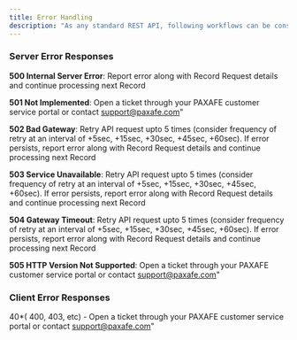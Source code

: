 ---
title: Error Handling
description: "As any standard REST API, following workflows can be considered in case standard error codes are received when using Live Risk API:"
---

### Server Error Responses

**500 Internal Server Error**: Report error along with Record Request details and continue processing next Record

**501 Not Implemented**: Open a ticket through your PAXAFE customer service portal or contact [support@paxafe.com](mailto:support@paxafe.com)"

**502 Bad Gateway**: Retry API request upto 5 times (consider frequency of retry at an interval of +5sec, +15sec, +30sec, +45sec, +60sec). If error persists, report error along with Record Request details and continue processing next Record

**503 Service Unavailable**: Retry API request upto 5 times (consider frequency of retry at an interval of +5sec, +15sec, +30sec, +45sec, +60sec). If error persists, report error along with Record Request details and continue processing next Record

**504 Gateway Timeout**: Retry API request upto 5 times (consider frequency of retry at an interval of +5sec, +15sec, +30sec, +45sec, +60sec). If error persists, report error along with Record Request details and continue processing next Record

**505 HTTP Version Not Supported**: Open a ticket through your PAXAFE customer service portal or contact [support@paxafe.com](mailto:support@paxafe.com)"

### Client Error Responses

40*( 400, 403, etc) - Open a ticket through your PAXAFE customer service portal or contact [support@paxafe.com](mailto:support@paxafe.com)"
